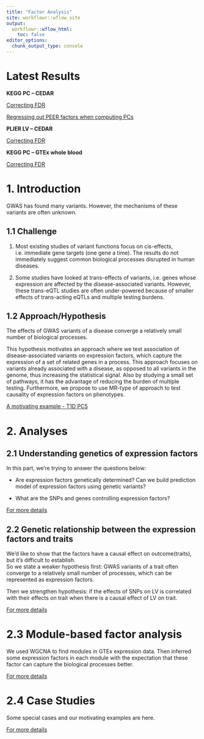 ```yaml
---
title: "Factor Analysis"
site: workflowr::wflow_site
output:
  workflowr::wflow_html:
    toc: false
editor_options:
  chunk_output_type: console
---
```



# **Latest Results**

**KEGG PC -- CEDAR**

[Correcting FDR](https://xsun1229.github.io/factor_analysis/redo_correct_lfdr.html)

[Regressing out PEER factors when computing PCs](https://xsun1229.github.io/factor_analysis/pc_regress_out_peer.html)

**PLIER LV -- CEDAR**

[Correcting FDR](https://xsun1229.github.io/factor_analysis/redo_correct_lfdr_plier.html)

**KEGG PC -- GTEx whole blood**

[Correcting FDR](https://xsun1229.github.io/factor_analysis/redo_correct_lfdr_gtexwholeblood.html)

# **1. Introduction**

GWAS has found many variants. However, the mechanisms of these variants are often unknown. 

## **1.1 Challenge** 

(1) Most existing studies of variant functions focus on cis-effects, i.e. immediate gene targets (one gene a time). The results do not immediately suggest common biological processes disrupted in human diseases. 

(2) Some studies have looked at trans-effects of variants, i.e. genes whose expression are affected by the disease-associated variants. However, these trans-eQTL studies are often under-powered because of smaller effects of trans-acting eQTLs and multiple testing burdens. 

## **1.2 Approach/Hypothesis**

The effects of GWAS variants of a disease converge a relatively small number of biological processes. 

This hypothesis motivates an approach where we test association of disease-associated variants on expression factors, which capture the expression of a set of related genes in a process. This approach focuses on variants already associated with a disease, as opposed to all variants in the genome, thus increasing the statistical signal. Also by studying a small set of pathways, it has the advantage of reducing the burden of multiple testing. Furthermore, we propose to use MR-type of approach to test causality of expression factors on phenotypes. 

[A motivating example - T1D PC5](https://xsun1229.github.io/factor_analysis/T1D.html)

# **2. Analyses**

## **2.1 Understanding genetics of expression factors**

In this part, we're trying to answer the questions below:

- Are expression factors genetically determined? Can we build prediction model of expression factors using genetic variants?

- What are the SNPs and genes controlling expression factors?

[For more details](https://xsun1229.github.io/factor_analysis/variants_factors.html)


## **2.2 Genetic relationship between the expression factors and traits**

We'd like to show that the factors have a causal effect on outcome(traits), but it's difficult to establish.  
So we state a weaker hypothesis first: GWAS variants of a trait often converge to a relatively small number of processes, which can be represented as expression factors.

Then we strengthen hypothesis: if the effects of SNPs on LV is correlated with their effects on trait when there is a causal effect of LV on trait.

[For more details](https://xsun1229.github.io/factor_analysis/factors_traits.html)

# **2.3 Module-based factor analysis**

We used WGCNA to find modules in GTEx expression data. Then inferred some expression factors in each module with the expectation that these factor can capture the biological processes better. 

[For more details](https://xsun1229.github.io/factor_analysis/module_based_factors.html)


# **2.4 Case Studies**

Some special cases and our motivating examples are here.

[For more details](https://xsun1229.github.io/factor_analysis/case_studies.html)

